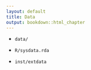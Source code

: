 ```yaml
---
layout: default
title: Data
output: bookdown::html_chapter
---
```


* `data/`

* `R/sysdata.rda`

* `inst/extdata`
